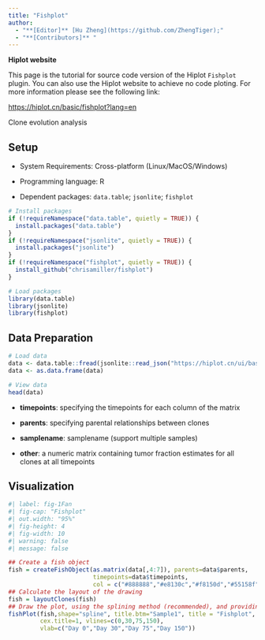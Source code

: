 ```yaml
---
title: "Fishplot"
author:
  - "**[Editor]** [Hu Zheng](https://github.com/ZhengTiger);"
  - "**[Contributors]** "
---
```


::: callout-note
**Hiplot website**

This page is the tutorial for source code version of the Hiplot `Fishplot` plugin. You can also use the Hiplot website to achieve no code ploting. For more information please see the following link:

<https://hiplot.cn/basic/fishplot?lang=en>
:::

Clone evolution analysis

## Setup

-   System Requirements: Cross-platform (Linux/MacOS/Windows)

-   Programming language: R

-   Dependent packages: `data.table`; `jsonlite`; `fishplot`

```r
# Install packages
if (!requireNamespace("data.table", quietly = TRUE)) {
  install.packages("data.table")
}
if (!requireNamespace("jsonlite", quietly = TRUE)) {
  install.packages("jsonlite")
}
if (!requireNamespace("fishplot", quietly = TRUE)) {
  install_github("chrisamiller/fishplot")
}

# Load packages
library(data.table)
library(jsonlite)
library(fishplot)
```

## Data Preparation

```r
# Load data
data <- data.table::fread(jsonlite::read_json("https://hiplot.cn/ui/basic/fishplot/data.json")$exampleData$textarea[[1]])
data <- as.data.frame(data)

# View data
head(data)
```

- **timepoints**: specifying the timepoints for each column of the matrix

- **parents**: specifying parental relationships between clones

- **samplename**: samplename (support multiple samples)

- **other**: a numeric matrix containing tumor fraction estimates for all clones at all timepoints

## Visualization

```r
#| label: fig-1Fan
#| fig-cap: "Fishplot"
#| out.width: "95%"
#| fig-height: 4
#| fig-width: 10
#| warning: false
#| message: false

## Create a fish object
fish = createFishObject(as.matrix(data[,4:7]), parents=data$parents, 
                        timepoints=data$timepoints, 
                        col = c("#888888","#e8130c","#f8150d","#55158f"))
## Calculate the layout of the drawing
fish = layoutClones(fish)
## Draw the plot, using the splining method (recommended), and providing both timepoints to label and a plot title
fishPlot(fish,shape="spline", title.btm="Sample1", title = "Fishplot",
         cex.title=1, vlines=c(0,30,75,150), 
         vlab=c("Day 0","Day 30","Day 75","Day 150"))
```

